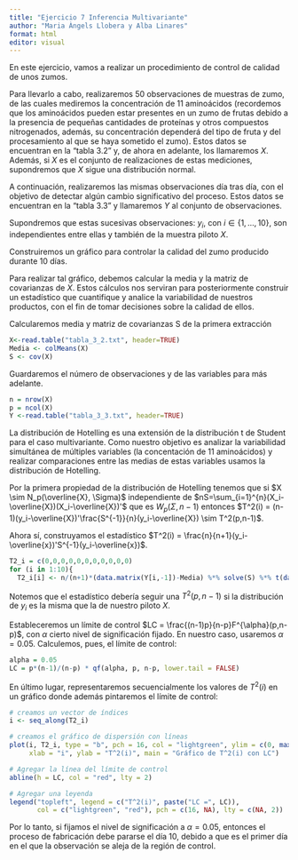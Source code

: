 ---
title: "Ejercicio 7 Inferencia Multivariante"
author: "Maria Àngels Llobera y Alba Linares"
format: html
editor: visual
---

En este ejercicio, vamos a realizar un procedimiento de control de calidad de unos zumos.

Para llevarlo a cabo, realizaremos 50 observaciones de muestras de zumo, de las cuales mediremos la concentración de 11 aminoácidos (recordemos que los aminoácidos pueden estar presentes en un zumo de frutas debido a la presencia de pequeñas cantidades de proteínas y otros compuestos nitrogenados, además, su concentración dependerá del tipo de fruta y del procesamiento al que se haya sometido el zumo). Estos datos se encuentran en la "tabla 3.2" y, de ahora en adelante, los llamaremos $X$. Además, si $X$ es el conjunto de realizaciones de estas mediciones, supondremos que $X$ sigue una distribución normal.

A continuación, realizaremos las mismas observaciones día tras día, con el objetivo de detectar algún cambio significativo del proceso. Estos datos se encuentran en la "tabla 3.3" y llamaremos $Y$ al conjunto de observaciones.

Supondremos que estas sucesivas observaciones: $y_i$, con $i \in \{1,...,10\}$, son independientes entre ellas y también de la muestra piloto $X$.

Construiremos un gráfico para controlar la calidad del zumo producido durante 10 días.

Para realizar tal gráfico, debemos calcular la media y la matriz de covarianzas de $X$. Estos cálculos nos serviran para posteriormente construir un estadístico que cuantifique y analice la variabilidad de nuestros productos, con el fin de tomar decisiones sobre la calidad de ellos.

Calcularemos media y matriz de covarianzas S de la primera extracción 

```{r}
X<-read.table("tabla_3_2.txt", header=TRUE)
Media <- colMeans(X)
S <- cov(X)
```
Guardaremos el número de observaciones y de las variables para más adelante.

```{r}
n = nrow(X)
p = ncol(X)
Y <-read.table("tabla_3_3.txt", header=TRUE)

```

La distribución de Hotelling es una extensión de la distribución t de Student para el caso multivariante. Como nuestro objetivo es analizar la variabilidad simultánea de múltiples variables (la concentación de 11 aminoácidos) y realizar comparaciones entre las medias de estas variables usamos la distribución de Hotelling.

Por la primera propiedad de la distribución de Hotelling tenemos que si $X \sim N_p(\overline{X}, \Sigma)$ independiente de $nS=\sum_{i=1}^{n}(X_i-\overline{X})(X_i-\overline{X})'$ que es $W_p(\Sigma, n-1)$ entonces $T^2(i) = (n-1)(y_i-\overline{X})'\frac{S^{-1}}{n}(y_i-\overline{X}) \sim T^2(p,n-1)$.

Ahora sí, construyamos el estadístico $T^2(i) = \frac{n}{n+1}(y_i-\overline{x})'S^{-1}(y_i-\overline{x})$.

```{r}
T2_i = c(0,0,0,0,0,0,0,0,0,0,0)
for (i in 1:10){
  T2_i[i] <- n/(n+1)*(data.matrix(Y[i,-1])-Media) %*% solve(S) %*% t(data.matrix(Y[i,-1])-Media)}
```

Notemos que el estadístico debería seguir una $T^2(p,n-1)$ si la distribución de $y_i$ es la misma que la de nuestro piloto $X$.

Estableceremos un límite de control $LC = \frac{(n-1)p}{n-p}F^{\alpha}(p,n-p)$, con $\alpha$ cierto nivel de significación fijado. En nuestro caso, usaremos $\alpha = 0.05$. Calculemos, pues, el límite de control:

```{r}
alpha = 0.05
LC = p*(n-1)/(n-p) * qf(alpha, p, n-p, lower.tail = FALSE)
```

En último lugar, representaremos secuencialmente los valores de $T^2(i)$ en un gráfico donde además pintaremos el límite de control:

```{r,echo = FALSE}
# creamos un vector de índices 
i <- seq_along(T2_i)

# creamos el gráfico de dispersión con líneas
plot(i, T2_i, type = "b", pch = 16, col = "lightgreen", ylim = c(0, max(T2_i) + 1), 
     xlab = "i", ylab = "T^2(i)", main = "Gráfico de T^2(i) con LC")

# Agregar la línea del límite de control
abline(h = LC, col = "red", lty = 2)

# Agregar una leyenda
legend("topleft", legend = c("T^2(i)", paste("LC =", LC)), 
       col = c("lightgreen", "red"), pch = c(16, NA), lty = c(NA, 2))
```

Por lo tanto, si fijamos el nivel de significación a $\alpha = 0.05$, entonces el proceso de fabricación debe pararse el día 10, debido a que es el primer día en el que la observación se aleja de la región de control.



